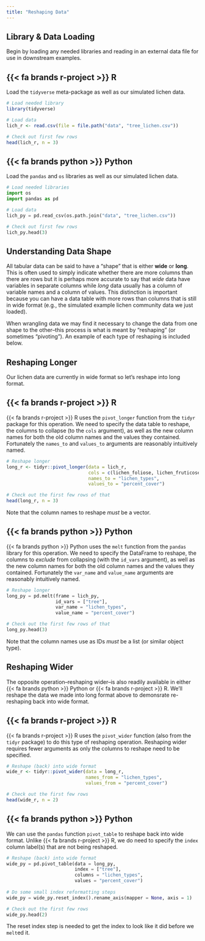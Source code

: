 ```yaml
---
title: "Reshaping Data"
---
```


## Library & Data Loading

Begin by loading any needed libraries and reading in an external data file for use in downstream examples.

:::panel-tabset
## [{{< fa brands r-project >}} R]{.r}

Load the `tidyverse` meta-package as well as our simulated lichen data.

```r
# Load needed library
library(tidyverse)

# Load data
lich_r <- read.csv(file = file.path("data", "tree_lichen.csv"))

# Check out first few rows
head(lich_r, n = 3)
```

## [{{< fa brands python >}} Python]{.py}

Load the `pandas` and `os` libraries as well as our simulated lichen data.

```python
# Load needed libraries
import os
import pandas as pd

# Load data
lich_py = pd.read_csv(os.path.join("data", "tree_lichen.csv"))

# Check out first few rows
lich_py.head(3)
```
:::

## Understanding Data Shape

All tabular data can be said to have a "shape" that is either **wide** or **long**. This is often used to simply indicate whether there are more columns than there are rows but it is perhaps more accurate to say that _wide_ data have variables in separate columns while _long_ data usually has a column of variable names and a column of values. This distinction is important because you can have a data table with more rows than columns that is still in wide format (e.g., the simulated example lichen community data we just loaded).

When wrangling data we may find it necessary to change the data from one shape to the other--this process is what is meant by "reshaping" (or sometimes "pivoting"). An example of each type of reshaping is included below.

## Reshaping Longer

Our lichen data are currently in wide format so let's reshape into long format.

:::panel-tabset
## [{{< fa brands r-project >}} R]{.r}

[{{< fa brands r-project >}} R]{.r} uses the `pivot_longer` function from the `tidyr` package for this operation. We need to specify the data table to reshape, the columns to collapse (to the `cols` argument), as well as the new column names for both the old column names and the values they contained. Fortunately the `names_to` and `values_to` arguments are reasonably intuitively named.

```r
# Reshape longer
long_r <- tidyr::pivot_longer(data = lich_r,
                              cols = c(lichen_foliose, lichen_fruticose, lichen_crustose),
                              names_to = "lichen_types",
                              values_to = "percent_cover")

# Check out the first few rows of that
head(long_r, n = 3)
```

Note that the column names to reshape _must_ be a vector.

## [{{< fa brands python >}} Python]{.py}

[{{< fa brands python >}} Python]{.py} uses the `melt` function from the `pandas` library for this operation. We need to specify the DataFrame to reshape, the columns to _exclude_ from collapsing (with the `id_vars` argument), as well as the new column names for both the old column names and the values they contained. Fortunately the `var_name` and `value_name` arguments are reasonably intuitively named.

```python
# Reshape longer
long_py = pd.melt(frame = lich_py,
                  id_vars = ["tree"],
                  var_name = "lichen_types",
                  value_name = "percent_cover")

# Check out the first few rows of that
long_py.head(3)
```

Note that the column names use as IDs _must_ be a list (or similar object type).
:::

## Reshaping Wider

The opposite operation--reshaping wider--is also readily available in either [{{< fa brands python >}} Python]{.py} or [{{< fa brands r-project >}} R]{.r}. We'll reshape the data we made into long format above to demonsrate re-reshaping back into wide format.

:::panel-tabset
## [{{< fa brands r-project >}} R]{.r}

[{{< fa brands r-project >}} R]{.r} uses the `pivot_wider` function (also from the `tidyr` package) to do this type of reshaping operation. Reshaping wider requires fewer arguments as only the columns to reshape need to be specified.

```r
# Reshape (back) into wide format
wide_r <- tidyr::pivot_wider(data = long_r,
                             names_from = "lichen_types",
                             values_from = "percent_cover")

# Check out the first few rows
head(wide_r, n = 2)
```

## [{{< fa brands python >}} Python]{.py}

We can use the `pandas` function `pivot_table` to reshape back into wide format. Unlike [{{< fa brands r-project >}} R]{.r}, we do need to specify the `index` column label(s) that are not being reshaped.

```python
# Reshape (back) into wide format
wide_py = pd.pivot_table(data = long_py,
                         index = ["tree"], 
                         columns = "lichen_types",
                         values = "percent_cover")
                         
# Do some small index reformatting steps
wide_py = wide_py.reset_index().rename_axis(mapper = None, axis = 1)

# Check out the first few rows
wide_py.head(2)
```

The reset index step is needed to get the index to look like it did before we `melt`ed it.
:::
